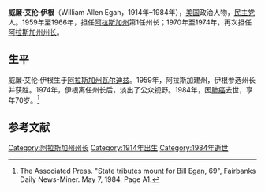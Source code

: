 '''威廉·艾伦·伊根'''（William Allen Egan，1914年–1984年），[[美国|美国]]政治人物，[[美国民主党|民主党]]人。1959年至1966年，担任[[阿拉斯加州|阿拉斯加州]]第1任州长；1970年至1974年，再次担任[[阿拉斯加州州长|阿拉斯加州州长]]。

== 生平 ==
威廉·艾伦·伊根生于[[阿拉斯加州|阿拉斯加州]][[瓦尔迪兹_(阿拉斯加州)|瓦尔迪兹]]。1959年，阿拉斯加建州，伊根参选州长并获胜。1974年，伊根离任州长后，淡出了公众视野。1984年，因[[肺癌|肺癌]]去世，享年70岁。<ref>The Associated Press. "State tributes mount for Bill Egan, 69", Fairbanks Daily News-Miner. May 7, 1984. Page A1.</ref>

==参考文献==
{{reflist}}

{{Authority control}}
[[Category:阿拉斯加州州长|Category:阿拉斯加州州长]]
[[Category:1914年出生|Category:1914年出生]]
[[Category:1984年逝世|Category:1984年逝世]]